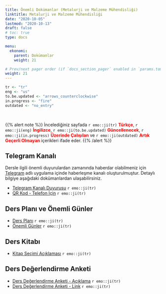 ```yaml
---
title: Önemli Dokümanlar (Metalurji ve Malzeme Mühendisliği)
linktitle: Metalurji ve Malzeme Mühendisliği
date: "2020-10-05"
lastmod: "2020-10-13"
draft: false
# toc: true
type: docs

menu:
  ekonomi:
    parent: Dokümanlar
    weight: 21

# Prev/next pager order (if `docs_section_pager` enabled in `params.toml`)
weight: 21
---
```


```r
tr <- "tr"
eng <- "us"
to.be.updated <- "arrows_counterclockwise"
in.progress <- "fire"
outdated <- "no_entry"
```

<br>

{{% alert note %}}
İncelediğiniz sayfada `r emo::ji(tr)` <font color="red">**Türkçe**</font>, `r emo::ji(eng)` <font color="red">**İngilizce**</font>, `r emo::ji(to.be.updated)` <font color="red">**Güncellenecek**</font>, `r emo::ji(in.progress)` <font color="red">**Üzerinde Çalışılan**</font> ve `r emo::ji(outdated)` <font color="red">**Artık Geçerli Olmayan**</font> içerikleri ifade eder.
{{% /alert %}}

## Telegram Kanalı
Dersle ilgili önemli duyurulardan zamanında haberdar olabilmeniz için [Telegram](https://telegram.org/) adlı uygulama içinde haberleşme kanalı oluşturulmuştur. Detaylı bilgiye aşağıdaki dokümanlardan ulaşabilirsiniz.  

- [Telegram Kanalı Duyurusu](`r paste0(ekonomi.path, "ME/Ekonomi_Telegram Kanali Duyurusu_Bilgilendirme.pdf")`) `r emo::ji(tr)`
- [QR Kod - Telefon İçin](`r paste0(ekonomi.path, "ME/Ekonomi_Telegram Kanali Duyurusu_Ilan.pdf")`) `r emo::ji(tr)`

## Ders Planı ve Önemli Günler
- [Ders Planı](`r paste0(ekonomi.path, "ME/Ekonomi - Ders Plani (Kara).pdf")`) `r emo::ji(tr)`
- [Önemli Günler](`r paste0(ekonomi.path, "ME/Ekonomi - Onemli Gunler (Kara).pdf")`) `r emo::ji(tr)`

## Ders Kitabı
- [Kitap Seçimi Açıklaması](`r paste0(ekonomi.path, "Ekonomi_Kitap Secimi Aciklamasi (Kara).pdf")`) `r emo::ji(tr)`

## Ders Değerlendirme Anketi
- [Ders Değerlendirme Anketi - Açıklama](`r paste0(ekonomi.path, "ME/Ekonomi_Ders Degerlendirme Anketi.pdf")`) `r emo::ji(tr)`
- [Ders Değerlendirme Anketi - Link](https://forms.gle/jaPVY8msCDwfCqvJ7) `r emo::ji(tr)`
